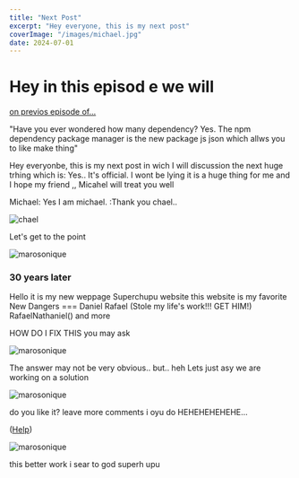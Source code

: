 ```yaml
---
title: "Next Post"
excerpt: "Hey everyone, this is my next post"
coverImage: "/images/michael.jpg"
date: 2024-07-01
---
```


# Hey in this episod e we will

[on previos episode of...](/blog/hi)

"Have you ever wondered how many dependency? Yes. The npm dependency package manager is the new package js json which
allws
you to like make thing"

Hey everyonbe, this is my next post in wich I will discussion the next huge trhing which is:
Yes.. It's official. I wont be lying it is a huge thing for me and I hope my friend ,, Micahel will treat you well

Michael: Yes I am michael.   :Thank you chael..

![chael](/images/michael.jpg)

Let's get to the point

![marosonique](/images/sonicmario.jpg)

### 30 years later

Hello it is my new weppage Superchupu website this website is my favorite
New Dangers ===  Daniel Rafael (Stole my life's work!!! GET HIM!)
RafaelNathaniel()
and more

HOW DO I FIX THIS
you may ask

![marosonique](/images/sonicmario.jpg)

The answer may not be very obvious.. but.. heh Lets just asy we are working on a solution

![marosonique](/images/sonicmario.jpg)


do you like it?
leave more comments i oyu do HEHEHEHEHEHE...



([Help](/blog))

![marosonique](/images/sonicmario.jpg)

this better work i sear to god superh upu
